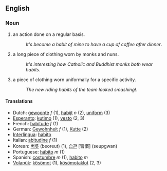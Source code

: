 ==English==
=== Noun ===
#an action done on a regular basis.
#:''It's become a habit of mine to have a cup of coffee after dinner''.
#a long piece of clothing worn by monks and nuns.
#:''It's interesting how Catholic and Buddhist monks both wear habits''.
#a piece of clothing worn uniformally for a specific activity.
#:''The new riding habits of the team looked smashing!''.

==== Translations ====
*Dutch: [[gewoonte]] ''f'' (1), [[habijt]] ''n'' (2), [[uniform]] (3)
*[[Esperanto]]: [[kutimo]] (1), [[vesto]] (2, 3)
*French: [[habitude]] ''f'' (1)
*German: [[Gewohnheit]] ''f'' (1), [[Kutte]] (2)
*[[Interlingua]]: [[habito]]
*Italian: [[abitudine]] ''f'' (1)
*Korean: [[버릇]] (beoreut) (1), [[습관]] [習慣] (seupgwan)
*Portuguese: [[hábito]] ''m'' (1)
*Spanish: [[costumbre]] ''m'' (1), [[habito]] ''m''
*[[Volapük]]: [[kösömot]] (1), [[kösömotaklot]] (2, 3)